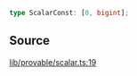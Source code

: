 ```ts
type ScalarConst: [0, bigint];
```

## Source

[lib/provable/scalar.ts:19](https://github.com/o1-labs/o1js/blob/3b1b22555bd0099419efc0703dfdb8b2eb7c3e6f/src/lib/provable/scalar.ts#L19)

